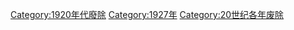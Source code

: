 {{discat|192|7|1919|1930}}
{{Commonscat|1927 disestablishments}}

[[Category:1920年代廢除|Category:1920年代廢除]]
[[Category:1927年|Category:1927年]]
[[Category:20世纪各年废除|Category:20世纪各年废除]]